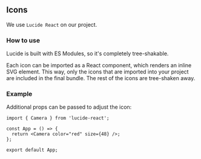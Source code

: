 ## Icons

We use `Lucide React` on our project.

### How to use

Lucide is built with ES Modules, so it's completely tree-shakable.

Each icon can be imported as a React component, which renders an inline SVG element. This way, only the icons that are imported into your project are included in the final bundle. The rest of the icons are tree-shaken away.

### Example

Additional props can be passed to adjust the icon:

```
import { Camera } from 'lucide-react';

const App = () => {
  return <Camera color="red" size={48} />;
};

export default App;
```
